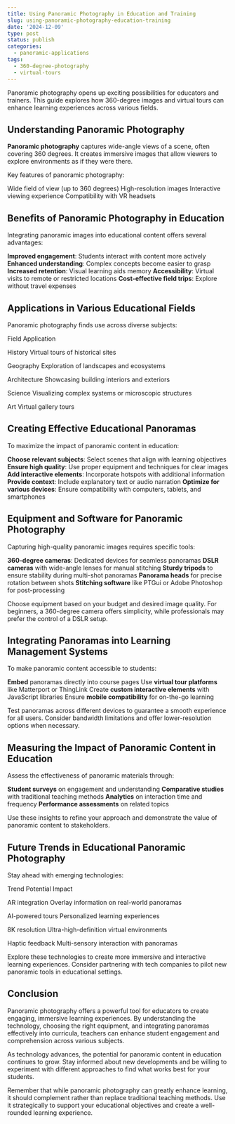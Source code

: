 ```yaml
---
title: Using Panoramic Photography in Education and Training
slug: using-panoramic-photography-education-training
date: '2024-12-09'
type: post
status: publish
categories:
  - panoramic-applications
tags:
  - 360-degree-photography
  - virtual-tours
---
```


Panoramic photography opens up exciting possibilities for educators and trainers. This guide explores how 360-degree images and virtual tours can enhance learning experiences across various fields.

## Understanding Panoramic Photography

**Panoramic photography** captures wide-angle views of a scene, often covering 360 degrees. It creates immersive images that allow viewers to explore environments as if they were there.

Key features of panoramic photography:

Wide field of view (up to 360 degrees)
High-resolution images
Interactive viewing experience
Compatibility with VR headsets

## Benefits of Panoramic Photography in Education

Integrating panoramic images into educational content offers several advantages:

**Improved engagement**: Students interact with content more actively
**Enhanced understanding**: Complex concepts become easier to grasp
**Increased retention**: Visual learning aids memory
**Accessibility**: Virtual visits to remote or restricted locations
**Cost-effective field trips**: Explore without travel expenses

## Applications in Various Educational Fields

Panoramic photography finds use across diverse subjects:

Field
Application

History
Virtual tours of historical sites

Geography
Exploration of landscapes and ecosystems

Architecture
Showcasing building interiors and exteriors

Science
Visualizing complex systems or microscopic structures

Art
Virtual gallery tours

## Creating Effective Educational Panoramas

To maximize the impact of panoramic content in education:

**Choose relevant subjects**: Select scenes that align with learning objectives
**Ensure high quality**: Use proper equipment and techniques for clear images
**Add interactive elements**: Incorporate hotspots with additional information
**Provide context**: Include explanatory text or audio narration
**Optimize for various devices**: Ensure compatibility with computers, tablets, and smartphones

## Equipment and Software for Panoramic Photography

Capturing high-quality panoramic images requires specific tools:

**360-degree cameras**: Dedicated devices for seamless panoramas
**DSLR cameras** with wide-angle lenses for manual stitching
**Sturdy tripods** to ensure stability during multi-shot panoramas
**Panorama heads** for precise rotation between shots
**Stitching software** like PTGui or Adobe Photoshop for post-processing

Choose equipment based on your budget and desired image quality. For beginners, a 360-degree camera offers simplicity, while professionals may prefer the control of a DSLR setup.

## Integrating Panoramas into Learning Management Systems

To make panoramic content accessible to students:

**Embed** panoramas directly into course pages
Use **virtual tour platforms** like Matterport or ThingLink
Create **custom interactive elements** with JavaScript libraries
Ensure **mobile compatibility** for on-the-go learning

Test panoramas across different devices to guarantee a smooth experience for all users. Consider bandwidth limitations and offer lower-resolution options when necessary.

## Measuring the Impact of Panoramic Content in Education

Assess the effectiveness of panoramic materials through:

**Student surveys** on engagement and understanding
**Comparative studies** with traditional teaching methods
**Analytics** on interaction time and frequency
**Performance assessments** on related topics

Use these insights to refine your approach and demonstrate the value of panoramic content to stakeholders.

## Future Trends in Educational Panoramic Photography

Stay ahead with emerging technologies:

Trend
Potential Impact

AR integration
Overlay information on real-world panoramas

AI-powered tours
Personalized learning experiences

8K resolution
Ultra-high-definition virtual environments

Haptic feedback
Multi-sensory interaction with panoramas

Explore these technologies to create more immersive and interactive learning experiences. Consider partnering with tech companies to pilot new panoramic tools in educational settings.

## Conclusion

Panoramic photography offers a powerful tool for educators to create engaging, immersive learning experiences. By understanding the technology, choosing the right equipment, and integrating panoramas effectively into curricula, teachers can enhance student engagement and comprehension across various subjects.

As technology advances, the potential for panoramic content in education continues to grow. Stay informed about new developments and be willing to experiment with different approaches to find what works best for your students.

Remember that while panoramic photography can greatly enhance learning, it should complement rather than replace traditional teaching methods. Use it strategically to support your educational objectives and create a well-rounded learning experience.
